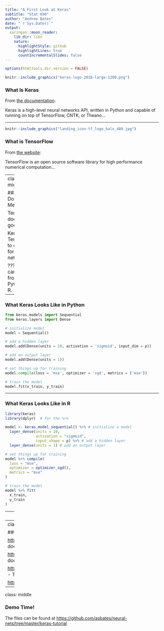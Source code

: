 ```yaml
---
title: "A First Look at Keras"
subtitle: "Stat 696"
author: "Andrew Bates"
date: "`r Sys.Date()`"
output:
  xaringan::moon_reader:
    lib_dir: libs
    nature:
      highlightStyle: github
      highlightLines: true
      countIncrementalSlides: false
---
```


```r
options(htmltools.dir.version = FALSE)
```


  ```r
knitr::include_graphics("keras-logo-2018-large-1200.png")
```

### What Is Keras


From [the documentation](https://keras.io):

  Keras is a high-level neural networks API, written in Python and capable of running on top of TensorFlow, CNTK, or Theano...
  
---

  ```r
knitr::include_graphics("landing_icon-tf_logo_halo_480.jpg")
```


### What is TensorFlow

From [the website](https://www.tensorflow.org):

  TensorFlow is an open source software library for high performance numerical computation...


---
class: middle

### What Does That Mean

TensorFlow does math good.

Keras uses TensorFlow to do math for neural networks.

???
Both can be use from Python and R.

---

### What Keras Looks Like in Python

```python
from keras.models import Sequential
from keras.layers import Dense

# initialize model
model = Sequential()

# add a hidden layer
model.add(Dense(units = 10, activation = 'sigmoid', input_dim = p))

# add an output layer
model.add(Dense(units = 1))

# set things up for training
model.compile(loss = 'mse', optimizer = 'sgd', metrics = ['mse'])

# train the model
model.fit(x_train, y_train)

```


---

### What Keras Looks Like in R

```r
library(keras)
library(dplyr)  # for the %>% 

model <- keras_model_sequential() %>% # initialize a model
  layer_dense(units = 10, 
              activation = "sigmoid",
              input_shape = p) %>% # add a hidden layer
  layer_dense(units = 1) # add an output layer

# set things up for training
model %>% compile(
  loss = "mse",
  optimizer = optimizer_sgd(),
  metrics = "mse"
)

# train the model
model %>% fit(
  x_train,
  y_train
)

```


---
class: middle

### The Common Workflow

1. Create a model.
2. Add layers to the model.
3. Specify loss function, optimization algorithm, etc.
4. Train the model.


---
class: middle 

### Resources

[https://keras.io](https://keras.io) - Keras Python documentation

[https://keras.rstudio.com](https://keras.rstudio.com) - Keras R documentation

[https://blogs.rstudio.com/tensorflow/](https://blogs.rstudio.com/tensorflow/https://tensorflow.rstudio.com) - TensorFlow/Keras blog by RStudio

[https://www.tensorflow.org](https://www.tensorflow.org)

---
class: middle

### Demo Time!

The files can be found at
[https://github.com/asbates/neural-nets/tree/master/keras-tutorial](https://github.com/asbates/neural-nets/tree/master/keras-tutorial)

